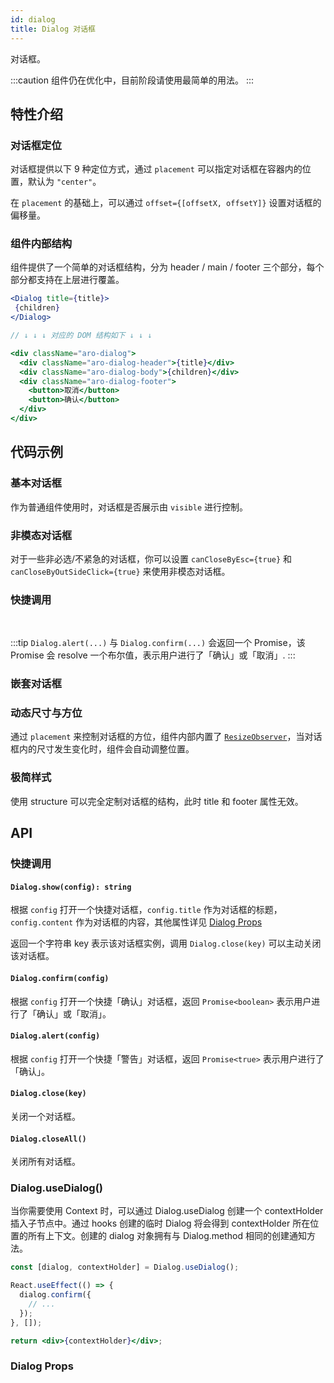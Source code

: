 ```yaml
---
id: dialog
title: Dialog 对话框
---
```



对话框。

:::caution
组件仍在优化中，目前阶段请使用最简单的用法。
:::

## 特性介绍

### 对话框定位

对话框提供以下 9 种定位方式，通过 `placement` 可以指定对话框在容器内的位置，默认为 `"center"`。

<PlacementDiagram />

在 `placement` 的基础上，可以通过 `offset={[offsetX, offsetY]}` 设置对话框的偏移量。

### 组件内部结构

组件提供了一个简单的对话框结构，分为 header / main / footer 三个部分，每个部分都支持在上层进行覆盖。

```jsx
<Dialog title={title}>
 {children}
</Dialog>

// ↓ ↓ ↓ 对应的 DOM 结构如下 ↓ ↓ ↓

<div className="aro-dialog">
  <div className="aro-dialog-header">{title}</div>
  <div className="aro-dialog-body">{children}</div>
  <div className="aro-dialog-footer">
    <button>取消</button>
    <button>确认</button>
  </div>
</div>
```

## 代码示例

### 基本对话框

作为普通组件使用时，对话框是否展示由 `visible` 进行控制。

<Story fn={stories.Basic} />

### 非模态对话框

对于一些非必选/不紧急的对话框，你可以设置 `canCloseByEsc={true}` 和 `canCloseByOutSideClick={true}` 来使用非模态对话框。

<Story fn={stories.NonModal} />

### 快捷调用

<Story fn={stories.QuickTools} />

<br />

:::tip
`Dialog.alert(...)` 与 `Dialog.confirm(...)` 会返回一个 Promise，该 Promise 会 resolve 一个布尔值，表示用户进行了「确认」或「取消」.
:::

### 嵌套对话框

<Story fn={stories.Nested} />

### 动态尺寸与方位

通过 `placement` 来控制对话框的方位，组件内部内置了 [`ResizeObserver`](https://developer.mozilla.org/zh-CN/docs/Web/API/ResizeObserver)，当对话框内的尺寸发生变化时，组件会自动调整位置。

<Story fn={stories.DynamicSizeAndPlacements} />

### 极简样式

使用 structure 可以完全定制对话框的结构，此时 title 和 footer 属性无效。

<Story fn={stories.Minimal} />

## API

### 快捷调用

#### `Dialog.show(config): string`

根据 `config` 打开一个快捷对话框，`config.title` 作为对话框的标题， `config.content` 作为对话框的内容，其他属性详见 [Dialog Props](#dialog-props)

返回一个字符串 key 表示该对话框实例，调用 `Dialog.close(key)` 可以主动关闭该对话框。

#### `Dialog.confirm(config)`

根据 `config` 打开一个快捷「确认」对话框，返回 `Promise<boolean>` 表示用户进行了「确认」或「取消」。

#### `Dialog.alert(config)`

根据 `config` 打开一个快捷「警告」对话框，返回 `Promise<true>` 表示用户进行了「确认」。

#### `Dialog.close(key)`

关闭一个对话框。

#### `Dialog.closeAll()`

关闭所有对话框。

### Dialog.useDialog()

当你需要使用 Context 时，可以通过 Dialog.useDialog 创建一个 contextHolder 插入子节点中。通过 hooks 创建的临时 Dialog 将会得到 contextHolder 所在位置的所有上下文。创建的 dialog 对象拥有与 Dialog.method 相同的创建通知方法。

```jsx
const [dialog, contextHolder] = Dialog.useDialog();

React.useEffect(() => {
  dialog.confirm({
    // ...
  });
}, []);

return <div>{contextHolder}</div>;
```

### Dialog Props

<PropsTable component={Dialog} />

